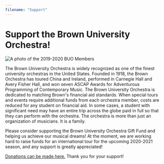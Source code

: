 ```yaml
---
filename: "Support"
---
```


# Support the Brown University Orchestra!

![A photo of the 2019-2020 BUO Members](/images/2020-12/group-photo.jpg)

The Brown University Orchestra is widely recognized as one of the finest university orchestras in the United States. Founded in 1918, the Brown Orchestra has toured China and Ireland, performed in Carnegie Hall and Avery Fisher Hall, and won seven ASCAP Awards for Adventurous Programming of Contemporary Music. The Brown University Orchestra is dedicated to matching Brown's financial aid standards. When special tours and events require additional funds from each orchestra member, costs are reduced for any student on financial aid. In some cases, a student with significant need may have an entire trip across the globe paid in full so that they can perform with the orchestra. The orchestra is more than just an organization of musicians. It is a family.

Please consider supporting the Brown University Orchestra Gift Fund and helping us achieve our musical dreams! At the moment, we are working hard to raise funds for an international tour for the upcoming 2020-2021 season, and any support is greatly appreciated!

[Donations can be made here.](https://brown.edu/go/OrchestraGifts) Thank you for your support!